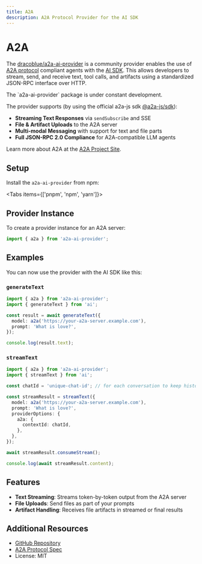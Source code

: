 ```yaml
---
title: A2A
description: A2A Protocol Provider for the AI SDK
---
```


# A2A

The [dracoblue/a2a-ai-provider](https://github.com/dracoblue/a2a-ai-provider) is a community provider enables the use of [A2A protocol](https://a2aproject.github.io/A2A/specification/) compliant agents with the [AI SDK](https://ai-sdk.dev/). This allows developers to stream, send, and receive text, tool calls, and artifacts using a standardized JSON-RPC interface over HTTP.

<Note type="warning">
  The `a2a-ai-provider` package is under constant development.
</Note>

The provider supports (by using the official a2a-js sdk [@a2a-js/sdk](https://github.com/a2aproject/a2a-js)):

- **Streaming Text Responses** via `sendSubscribe` and SSE
- **File & Artifact Uploads** to the A2A server
- **Multi-modal Messaging** with support for text and file parts
- **Full JSON-RPC 2.0 Compliance** for A2A-compatible LLM agents

Learn more about A2A at the [A2A Project Site](https://a2aproject.github.io/A2A/).

## Setup

Install the `a2a-ai-provider` from npm:

<Tabs items={['pnpm', 'npm', 'yarn']}>
  <Tab>
    <Snippet text="pnpm add a2a-ai-provider" dark />
  </Tab>
  <Tab>
    <Snippet text="npm install a2a-ai-provider" dark />
  </Tab>
  <Tab>
    <Snippet text="yarn add a2a-ai-provider" dark />
  </Tab>
</Tabs>

## Provider Instance

To create a provider instance for an A2A server:

```ts
import { a2a } from 'a2a-ai-provider';
```

## Examples

You can now use the provider with the AI SDK like this:

### `generateText`

```ts
import { a2a } from 'a2a-ai-provider';
import { generateText } from 'ai';

const result = await generateText({
  model: a2a('https://your-a2a-server.example.com'),
  prompt: 'What is love?',
});

console.log(result.text);
```

### `streamText`

```ts
import { a2a } from 'a2a-ai-provider';
import { streamText } from 'ai';

const chatId = 'unique-chat-id'; // for each conversation to keep history in a2a server

const streamResult = streamText({
  model: a2a('https://your-a2a-server.example.com'),
  prompt: 'What is love?',
  providerOptions: {
    a2a: {
      contextId: chatId,
    },
  },
});

await streamResult.consumeStream();

console.log(await streamResult.content);
```

## Features

- **Text Streaming**: Streams token-by-token output from the A2A server
- **File Uploads**: Send files as part of your prompts
- **Artifact Handling**: Receives file artifacts in streamed or final results

## Additional Resources

- [GitHub Repository](https://github.com/DracoBlue/a2a-ai-provider)
- [A2A Protocol Spec](https://a2aproject.github.io/A2A/specification/)
- License: MIT
